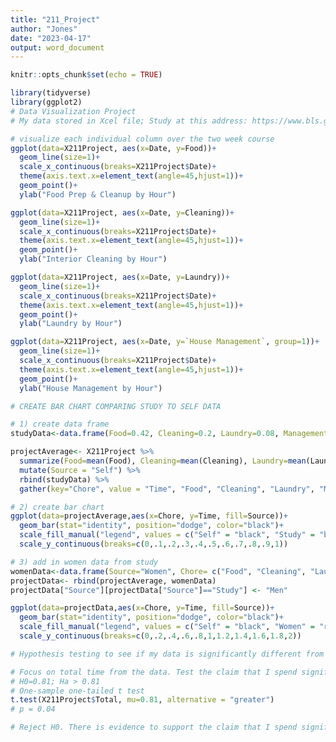---
title: "211_Project"
author: "Jones"
date: "2023-04-17"
output: word_document
---

```{r setup, include=FALSE}
knitr::opts_chunk$set(echo = TRUE)
```

```{r}
library(tidyverse)
library(ggplot2)
# Data Visualization Project
# My data stored in Xcel file; Study at this address: https://www.bls.gov/charts/american-time-use/activity-by-hldh.htm

# visualize each individual column over the two week course
ggplot(data=X211Project, aes(x=Date, y=Food))+
  geom_line(size=1)+
  scale_x_continuous(breaks=X211Project$Date)+
  theme(axis.text.x=element_text(angle=45,hjust=1))+
  geom_point()+
  ylab("Food Prep & Cleanup by Hour")

ggplot(data=X211Project, aes(x=Date, y=Cleaning))+
  geom_line(size=1)+
  scale_x_continuous(breaks=X211Project$Date)+
  theme(axis.text.x=element_text(angle=45,hjust=1))+
  geom_point()+
  ylab("Interior Cleaning by Hour")

ggplot(data=X211Project, aes(x=Date, y=Laundry))+
  geom_line(size=1)+
  scale_x_continuous(breaks=X211Project$Date)+
  theme(axis.text.x=element_text(angle=45,hjust=1))+
  geom_point()+
  ylab("Laundry by Hour")

ggplot(data=X211Project, aes(x=Date, y=`House Management`, group=1))+
  geom_line(size=1)+
  scale_x_continuous(breaks=X211Project$Date)+
  theme(axis.text.x=element_text(angle=45,hjust=1))+
  geom_point()+
  ylab("House Management by Hour")
```

```{r}
# CREATE BAR CHART COMPARING STUDY TO SELF DATA

# 1) create data frame
studyData<-data.frame(Food=0.42, Cleaning=0.2, Laundry=0.08, Management=0.11, Total=0.81, Source="Study")

projectAverage<- X211Project %>%
  summarize(Food=mean(Food), Cleaning=mean(Cleaning), Laundry=mean(Laundry), Management=mean(`House Management`), Total=mean(Total)) %>%
  mutate(Source = "Self") %>%
  rbind(studyData) %>%
  gather(key="Chore", value = "Time", "Food", "Cleaning", "Laundry", "Management", "Total")

# 2) create bar chart
ggplot(data=projectAverage,aes(x=Chore, y=Time, fill=Source))+
  geom_bar(stat="identity", position="dodge", color="black")+
  scale_fill_manual("legend", values = c("Self" = "black", "Study" = "blue"))+
  scale_y_continuous(breaks=c(0,.1,.2,.3,.4,.5,.6,.7,.8,.9,1))

# 3) add in women data from study
womenData<-data.frame(Source="Women", Chore= c("Food", "Cleaning", "Laundry", "Management", "Total"), Time= c(0.86,0.49,0.27,0.17,1.79))
projectData<- rbind(projectAverage, womenData)
projectData["Source"][projectData["Source"]=="Study"] <- "Men"

ggplot(data=projectData,aes(x=Chore, y=Time, fill=Source))+
  geom_bar(stat="identity", position="dodge", color="black")+
  scale_fill_manual("legend", values = c("Self" = "black", "Women" = "red", "Men" = "blue"))+
  scale_y_continuous(breaks=c(0,.2,.4,.6,.8,1,1.2,1.4,1.6,1.8,2))

```

```{r}
# Hypothesis testing to see if my data is significantly different from the study

# Focus on total time from the data. Test the claim that I spend significantly more time on chores than the average man.
# H0=0.81; Ha > 0.81
# One-sample one-tailed t test
t.test(X211Project$Total, mu=0.81, alternative = "greater")
# p = 0.04

# Reject H0. There is evidence to support the claim that I spend significantly more time on chores than the average man.
```

